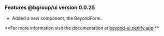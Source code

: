### Features @bgroup/ui version 0.0.25

- Added a new component, the BeyondForm.

**For more information visit the documentation at  [beyond-ui.netlify.app](https://beyond-ui.netlify.app) **
